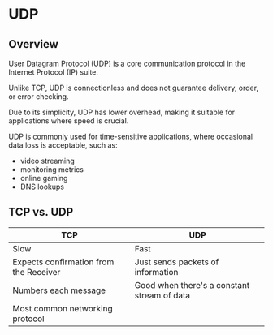 # UDP

## Overview

User Datagram Protocol (UDP) is a core communication protocol in the Internet Protocol (IP) suite.

Unlike TCP, UDP is connectionless and does not guarantee delivery, order, or error checking.

Due to its simplicity, UDP has lower overhead, making it suitable for applications where speed is crucial.

UDP is commonly used for time-sensitive applications, where occasional data loss is acceptable, such as:
- video streaming
- monitoring metrics
- online gaming
- DNS lookups


## TCP vs. UDP

| ТСР | UDP |
|---|---|
| Slow | Fast |
| Expects confirmation from the Receiver | Just sends packets of information |
| Numbers each message | Good when there's a constant stream of data |
| Most common networking protocol |  |
